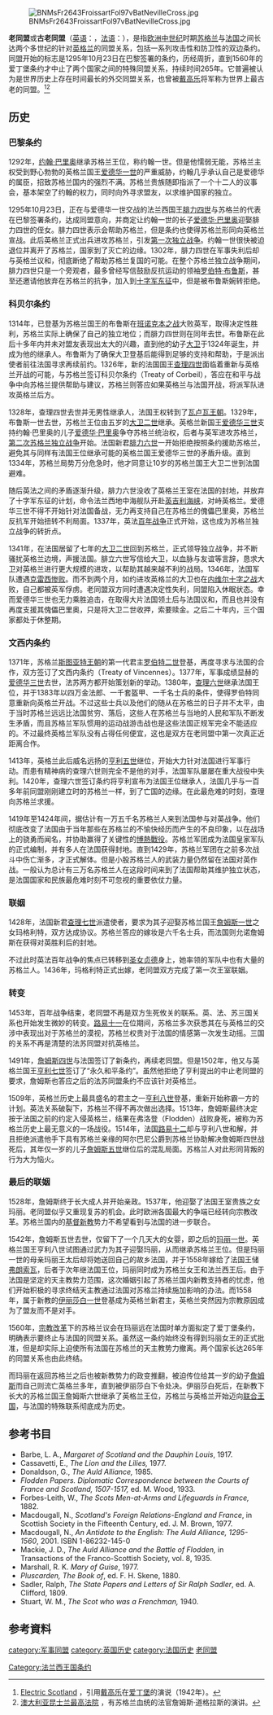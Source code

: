 {{noteTA
|1=巴里
|2 = zh-hans:澳大利亚;zh-hant:澳洲;
|3 = zh-hans:弗洛登;zh-hant:佛洛登;
}}
[[File:BNMsFr2643FroissartFol97vBatNevilleCross.jpg|thumb]]

'''老同盟'''或'''古老同盟'''（[[英语|英语]]：'''{{lang|en|Auld Alliance}}'''，[[法语|法语]]：'''{{lang|fr|Vieille Alliance}}'''），是指[[欧洲|欧洲]][[中世纪|中世纪]]时期[[苏格兰王国|苏格兰]]与[[法国|法国]]之间长达两个多世纪的针对[[英格兰王国|英格兰]]的同盟关系，包括一系列攻击性和防卫性的双边条约。同盟开始的标志是1295年10月23日在巴黎签署的条约，历经周折，直到1560年的爱丁堡条约才中止了两个国家之间的特殊同盟关系，持续时间265年。它普遍被认为是世界历史上存在时间最长的外交同盟关系，也曾被[[戴高乐|戴高乐]]将军称为世界上最古老的同盟。<ref>[http://www.electricscotland.com/france/auld_alliance.htm Electric Scotland] {{Wayback|url=http://www.electricscotland.com/france/auld_alliance.htm |date=20210126040631 }}，引用[[戴高乐|戴高乐]]在[[爱丁堡|爱丁堡]]的演说（1942年）。</ref><ref>[http://www.courts.qld.gov.au/publications/articles/speeches/2007/douglas261104.pdf 澳大利亚昆士兰最高法院] {{webarchive|url=https://web.archive.org/web/20070831190232/http://www.courts.qld.gov.au/publications/articles/speeches/2007/douglas261104.pdf |date=2007-08-31 }}，有苏格兰血统的法官詹姆斯·道格拉斯的演讲。</ref>

==历史==
===巴黎条约===
1292年，[[约翰·巴里奥|约翰·巴里奥]]继承苏格兰王位，称约翰一世。但是他懦弱无能，苏格兰主权受到野心勃勃的英格兰国王[[爱德华一世|爱德华一世]]的严重威胁，约翰几乎承认自己是爱德华的属臣，招致苏格兰国内的强烈不满。苏格兰贵族随即指派了一个十二人的议事会，基本架空了约翰的权力，同时向外寻求盟友，以求维护国家的独立。

1295年10月23日，正在与爱德华一世交战的法兰西国王[[腓力四世_(法兰西)|腓力四世]]与苏格兰的代表在巴黎签署条约，达成同盟意向，并商定让约翰一世的长子[[爱德华·巴里奥|爱德华·巴里奥]]迎娶腓力四世的侄女。腓力四世表示会帮助苏格兰，但是条约也使得苏格兰形同向英格兰宣战。此后英格兰正式出兵进攻苏格兰，引发[[苏格兰历史#独立战争|第一次独立战争]]。约翰一世很快被迫退位并离开了苏格兰，国家到了灭亡的边缘。1302年，腓力四世在军事失利后却与英格兰议和，彻底断绝了帮助苏格兰复国的可能。在整个苏格兰独立战争期间，腓力四世只是一个旁观者，最多曾经写信鼓励反抗运动的领袖[[罗伯特·布鲁斯|罗伯特·布鲁斯]]，甚至还邀请他放弃在苏格兰的抗争，加入到[[十字军东征|十字军东征]]中，但是被布鲁斯婉转拒绝。

===科贝尔条约===
1314年，已登基为苏格兰国王的布鲁斯在[[班诺克本之战|班诺克本之战]]大败英军，取得决定性胜利，苏格兰实际上确保了自己的独立地位；而腓力四世则在同年去世。布鲁斯在此后十多年内并未对盟友表现出太大的兴趣，直到他的幼子[[大卫二世_(苏格兰)|大卫]]于1324年诞生，并成为他的继承人。布鲁斯为了确保大卫登基后能得到足够的支持和帮助，于是派出使者前往法国寻求再续前约。1326年，新的法国国王[[查理四世_(法兰西)|查理四世]]面临着重新与英格兰开战的可能，与苏格兰签订科贝尔条约（Treaty of Corbeil），答应在和平与战争中向苏格兰提供帮助与建议，苏格兰则答应如果英格兰与法国开战，将派军队进攻英格兰后方。

1328年，查理四世去世并无男性继承人，法国王权转到了[[瓦卢瓦王朝|瓦卢瓦王朝]]。1329年，布鲁斯一世去世，苏格兰王位由五岁的[[大卫二世_(苏格兰)|大卫二世]]继承。英格兰新国王[[爱德华三世_(英格兰)|爱德华三世]]支持约翰·巴里奥的儿子[[爱德华·巴里奥|爱德华·巴里奥]]争夺苏格兰统治权，后者与英军进攻苏格兰，[[苏格兰历史#第二次独立战争|第二次苏格兰独立战争]]开始。法国新君[[腓力六世_(法兰西)|腓力六世]]一开始拒绝按照条约援助苏格兰，避免其与同样有法国王位继承可能的英格兰国王爱德华三世的矛盾升级。直到1334年，苏格兰局势万分危急时，他才同意让10岁的苏格兰国王大卫二世到法国避难。

随后英法之间的矛盾逐渐升级，腓力六世没收了英格兰王室在法国的封地，并放弃了十字军东征的计划，命令法兰西地中海舰队开赴[[英吉利海峡|英吉利海峡]]，对峙英格兰。爱德华三世不得不开始针对法国备战，无力再支持自己在苏格兰的傀儡巴里奥，苏格兰反抗军开始扭转不利局面。1337年，英法[[百年战争|百年战争]]正式开始，这也成为苏格兰独立战争的转折点。

1341年，在法国居留了七年的[[大卫二世_(苏格兰)|大卫二世]]回到苏格兰，正式领导独立战争，并不断骚扰英格兰边境，声援法国。腓立六世写信给大卫，以血脉与友谊等言辞，恳求大卫对英格兰进行更大规模的进攻，以帮助其越来越不利的战局。1346年，法国军队遭遇[[克雷西會戰|克雷西惨败]]。而不到两个月，如约进攻英格兰的大卫也在[[内维尔十字之战|内维尔十字之战]]大败，自己都被英军俘虏。老同盟双方同时遭遇决定性失利，同盟陷入休眠状态。幸而爱德华三世也无力乘胜追击，在取得大片法国领土后与法国议和，而且也并没有再度支援其傀儡巴里奥，只是将大卫二世收押，索要赎金。之后二十年内，三个国家都处于休整期。

===文西内条约===
1371年，苏格兰[[斯图亚特王朝|斯图亚特王朝]]的第一代君主[[罗伯特二世_(苏格兰)|罗伯特二世]]登基，再度寻求与法国的合作，双方签订了文西内条约（Treaty of Vincennes）。1377年，军事成绩显赫的[[爱德华三世_(英格兰)|爱德华三世]]去世，法苏两方都开始策划新的举动。1380年，[[查理六世_(法兰西)|查理六世]]继承法国王位，并于1383年以四万金法郎、一千套盔甲、一千名士兵的条件，使得罗伯特同意重新向英格兰开战。不过这些士兵以及他们的随从在苏格兰的日子并不太平，由于当时苏格兰远远比法国贫穷、落后，这些人在苏格兰与当地的人民和军队不断发生矛盾，而且苏格兰军队惯用的运动战游击战也是这些法国正规军完全不能适应的。不过最终英格兰军队没有占得任何便宜，这也是双方在老同盟中第一次真正近距离合作。

1413年，英格兰此后威名远扬的[[亨利五世_(英格兰)|亨利五世]]继位，开始大力针对法国进行军事行动。而患有精神病的查理六世则完全不是他的对手，法国军队屡屡在重大战役中失利。1420年，查理六世签订条约将亨利宣布为法国王位继承人，法国几乎与一百多年前同盟刚刚建立时的苏格兰一样，到了亡国的边缘。在此最危难的时刻，查理向苏格兰求援。

1419年至1424年间，据估计有一万五千名苏格兰人来到法国参与对英战争。他们彻底改变了法国由于当年那些在苏格兰的不愉快经历而产生的不良印象，以在战场上的骁勇而闻名，并协助赢得了关键性的[[博热战役|博熱戰役]]。苏格兰军团成为法国皇家军队的正式编制，并有多人在法国获得封地。直到1429年，苏格兰军团在之前多次战斗中伤亡渐多，才正式解体。但是小股苏格兰人的武装力量仍然留在法国对英作战。一般认为总计有三万名苏格兰人在这段时间来到了法国帮助其维护独立状态，是法国国家和民族最危难时刻不可忽视的重要依仗力量。

===联姻===
1428年，法国新君[[查理七世_(法兰西)|查理七世]]派遣使者，要求为其子迎娶苏格兰国王[[詹姆斯一世_(苏格兰)|詹姆斯一世]]之女玛格利特，双方达成协议。苏格兰答应的嫁妆是六千名士兵，而法国则允诺詹姆斯在获得对英胜利后的封地。

不过此时英法百年战争的焦点已转移到[[圣女贞德|圣女贞德]]身上，她率领的军队中也有大量的苏格兰人。1436年，玛格利特正式出嫁，老同盟双方完成了第一次王室联姻。

===转变===
1453年，百年战争结束，老同盟不再是双方生死攸关的联系。英、法、苏三国关系也开始发生微妙的转变。[[路易十一|路易十一]]在位期间，苏格兰多次获悉其在与英格兰的交涉中表现出对于苏格兰的漠视，苏格兰权贵对于法国的情感第一次发生动摇。三国的关系不再是清楚的法苏同盟对抗英格兰。

1491年，[[詹姆斯四世_(苏格兰)|詹姆斯四世]]与法国签订了新条约，再续老同盟。但是1502年，他又与英格兰国王[[亨利七世_(英格兰)|亨利七世]]签订了“永久和平条约”。虽然他拒绝了亨利提出的中止老同盟的要求，詹姆斯也答应之后的法苏同盟条约不应该针对英格兰。

1509年，英格兰历史上最具盛名的君主之一[[亨利八世_(英格兰)|亨利八世]]登基，重新开始称霸一方的计划。英法关系破裂下，苏格兰不得不再次做出选择。1513年，詹姆斯最终决定按于法国之前的约定入侵英格兰，结果在弗洛登（Flodden）战败身死，被称为苏格兰历史上最无意义的一场战役。1514年，法国[[路易十二|路易十二]]却与亨利八世和解，并且拒绝派遣他手下具有苏格兰亲缘的阿尔巴尼公爵到苏格兰协助解决詹姆斯四世战死后，其年仅一岁的儿子[[詹姆斯五世|詹姆斯五世]]继位后的混乱局面。苏格兰人对此形同背叛的行为大为恼火。

===最后的联姻===
1528年，詹姆斯终于长大成人并开始亲政。1537年，他迎娶了法国王室贵族之女玛丽。老同盟似乎又重现复苏的机会。此时欧洲各国最大的争端已经转向宗教改革。苏格兰国内的[[基督新教|基督新教]]势力不希望看到与法国的进一步联合。

1542年，詹姆斯五世去世，仅留下了一个几天大的女婴，即之后的[[玛丽一世_(苏格兰)|玛丽一世]]。英格兰国王亨利八世试图通过武力为其子迎娶玛丽，从而继承苏格兰王位。但是玛丽一世的母亲玛丽王太后却将她送回自己的故乡法国，并于1558年嫁给了法国王储[[弗朗索瓦二世_(法兰西)|弗朗索瓦]]，后者于次年继法国王位，玛丽同时成为苏格兰女王和法兰西王后。由于法国是坚定的天主教势力范围，这次婚姻引起了苏格兰国内新教支持者的忧虑，他们开始积极的寻求终结天主教通过法国对苏格兰持续施加影响的办法。而1558年，属于新教的[[伊丽莎白一世|伊丽莎白一世]]登基成为英格兰新君主，英格兰突然因为宗教原因成为了盟友而不是对手。

1560年，[[宗教改革|宗教改革]]下的苏格兰议会在玛丽远在法国时单方面拟定了爱丁堡条约，明确表示要终止与法国的同盟关系。虽然这一条约始终没有得到玛丽女王的正式批准，但是却实际上迫使所有法国在苏格兰的天主教势力撤离。两个国家长达265年的同盟关系也由此终结。

而玛丽在返回苏格兰之后也被新教势力的政变推翻，被迫传位给其一岁的幼子[[詹姆斯一世_(英国)|詹姆斯]]而自己则流亡英格兰多年，直到被伊丽莎白下令处决。伊丽莎白死后，在新教下长大的苏格兰国王詹姆斯六世继承了英格兰王位，苏格兰与英格兰开始迈向[[联合王国|联合王国]]，与法国的特殊联系彻底成为历史。

==参考书目==
* Barbe, L. A., ''Margaret of Scotland and the Dauphin Louis'', 1917.
* Cassavetti, E., ''The Lion and the Lilies,'' 1977.
* Donaldson, G., ''The Auld Alliance,'' 1985.
* ''Flodden Papers. Diplomatic Correspondence between the Courts of France and Scotland, 1507-1517,'' ed. M. Wood, 1933.
* Forbes-Leith, W., ''The Scots Men-at-Arms and Lifeguards in France,'' 1882.
* Macdougall, N., ''Scotland's Foreign Relations-England and France'', in Scottish Society in the Fifteenth Century, ed. J. M. Brown, 1977.
* Macdougall, N., ''An Antidote to the English: The Auld Alliance, 1295-1560'', 2001. ISBN 1-86232-145-0
* Mackie, J. D., ''The Auld Alliance and the Battle of Flodden,'' in Transactions of the Franco-Scottish Society, vol. 8, 1935.
* Marshall, R. K. ''Mary of Guise'', 1977.
* ''Pluscarden, The Book of'', ed. F. H. Skene, 1880.
* Sadler, Ralph, ''The State Papers and Letters of Sir Ralph Sadler'', ed. A. Clifford, 1809.
* Stuart, W. M., ''The Scot who was a Frenchman,'' 1940.

==参考資料==
<div class="references-small">
<references />
</div>

[[category:军事同盟|category:军事同盟]]
[[category:英国历史|category:英国历史]]
[[category:法国历史|category:法国历史]]
[[category:老同盟|]]
[[Category:法兰西王国条约|Category:法兰西王国条约]]